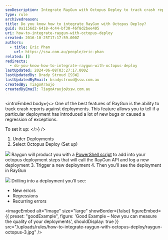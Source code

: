 ```yaml
---
seoDescription: Integrate RayGun with Octopus Deploy to track crash reports against deployments and measure quality metrics.
type: rule
archivedreason:
title: Do you know how to integrate RayGun with Octopus Deploy?
guid: 0a1156d2-6418-4c44-bf30-46f8d2bee405
uri: how-to-integrate-raygun-with-octopus-deploy
created: 2016-10-25T17:17:59.000Z
authors:
  - title: Eric Phan
    url: https://ssw.com.au/people/eric-phan
related: []
redirects:
  - do-you-know-how-to-integrate-raygun-with-octopus-deploy
lastUpdated: 2024-06-08T03:27:17.000Z
lastUpdatedBy: Brady Stroud [SSW]
lastUpdatedByEmail: bradystroud@ssw.com.au
createdBy: TiagoAraujo
createdByEmail: TiagoAraujo@ssw.com.au
---
```


<introEmbed
  body={<>
One of the best features of RayGun is the ability to track crash reports against deployments. This feature allows you to tell if a particular deployment has introduced a lot of new bugs or caused a regression of exceptions.

To set it up:
  </>}
/>
1. Under Deployments
2. Select Octopus Deploy (Set up)

![](/uploads/rules/how-to-integrate-raygun-with-octopus-deploy/raygun-octopus-1.jpg)
 Raygun will product you with a [PowerShell script](https://raygun.com/docs/deployments/octopus-deploy) to add into your octopus deployment steps that will call the RayGun API and log a new deployment 3. Trigger a new deployment 4. Then you’ll see the deployment in RayGun

![](/uploads/rules/how-to-integrate-raygun-with-octopus-deploy/raygun-octopus-2.png)
Drilling into a deployment you’ll see:

- New errors
- Regressions
- Recurring errors

<imageEmbed
  alt="Image"
  size="large"
  showBorder={false}
  figureEmbed={{
    preset: "goodExample",
    figure: 'Good Example – Now you can measure the quality of your deployments',
    shouldDisplay: true
  }}
  src="/uploads/rules/how-to-integrate-raygun-with-octopus-deploy/raygun-octopus-3.jpg"
/>
